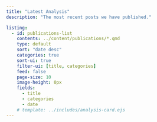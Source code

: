 ```yaml
---
title: "Latest Analysis"
description: "The most recent posts we have published."

listing:
  - id: publications-list
    contents: ../content/publications/*.qmd
    type: default
    sort: "date desc"
    categories: true
    sort-ui: true
    filter-ui: [title, categories]
    feed: false
    page-size: 10
    image-height: 0px
    fields: 
      - title
      - categories
      - date
    # template: ../includes/analysis-card.ejs
---
```


::: {#publications-list}
:::
